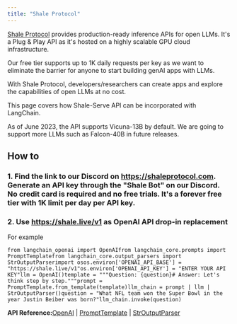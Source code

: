 ```yaml
---
title: "Shale Protocol"
---
```


[Shale Protocol](https://shaleprotocol.com) provides production-ready inference APIs for open LLMs. It's a Plug & Play API as it's hosted on a highly scalable GPU cloud infrastructure.

Our free tier supports up to 1K daily requests per key as we want to eliminate the barrier for anyone to start building genAI apps with LLMs.

With Shale Protocol, developers/researchers can create apps and explore the capabilities of open LLMs at no cost.

This page covers how Shale-Serve API can be incorporated with LangChain.

As of June 2023, the API supports Vicuna-13B by default. We are going to support more LLMs such as Falcon-40B in future releases.

## How to

### 1. Find the link to our Discord on https://shaleprotocol.com. Generate an API key through the "Shale Bot" on our Discord. No credit card is required and no free trials. It's a forever free tier with 1K limit per day per API key.

### 2. Use https://shale.live/v1 as OpenAI API drop-in replacement

For example

```
from langchain_openai import OpenAIfrom langchain_core.prompts import PromptTemplatefrom langchain_core.output_parsers import StrOutputParserimport osos.environ['OPENAI_API_BASE'] = "https://shale.live/v1"os.environ['OPENAI_API_KEY'] = "ENTER YOUR API KEY"llm = OpenAI()template = """Question: {question}# Answer: Let's think step by step."""prompt = PromptTemplate.from_template(template)llm_chain = prompt | llm | StrOutputParser()question = "What NFL team won the Super Bowl in the year Justin Beiber was born?"llm_chain.invoke(question)
```

**API Reference:**[OpenAI](https://python.langchain.com/api_reference/openai/llms/langchain_openai.llms.base.OpenAI.html) | [PromptTemplate](https://python.langchain.com/api_reference/core/prompts/langchain_core.prompts.prompt.PromptTemplate.html) | [StrOutputParser](https://python.langchain.com/api_reference/core/output_parsers/langchain_core.output_parsers.string.StrOutputParser.html)
